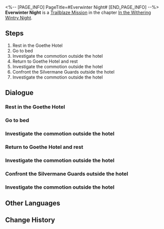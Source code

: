 <%-- [PAGE_INFO]
PageTitle=#Everwinter Night#
[END_PAGE_INFO] --%>
{{Stub|Dialogue, characters, and location(s)}}
{{Mission Infobox
|id            = 1010202
|title         = 
|image         = Mission Everwinter Night.png
|type          = Trailblaze
|event_name    = 
|chapter       = In the Withering Wintry Night
|requirements  = [[Trailblaze Mission]] ''[[Everwinter Night]]'' completed
|summary       = <!--official mission summary from Fate's Atlas-->
|characters    = <!--characters that appear in this mission-->
|startLocation = <!--location as it intially appears on the mission screen-->
|world         = <!--i.e. Penacony-->
|area          = <!--i.e. A Child's Dream-->
|prev          = 
|next          = Everwinter Night
|exp           = 
|credits       = 
|stellarJade   = 
|other         = 
}}
'''Everwinter Night''' is a [[Trailblaze Mission]] in the chapter [[In the Withering Wintry Night]].

==Steps==
# Rest in the Goethe Hotel
# Go to bed
# Investigate the commotion outside the hotel
# Return to Goethe Hotel and rest
# Investigate the commotion outside the hotel
# Confront the Silvermane Guards outside the hotel
# Investigate the commotion outside the hotel

<!--
==Gameplay Notes==

--><!--
==Trial Character==

-->
==Dialogue==
{{Stub Dialogue}}
===Rest in the Goethe Hotel===
{{Mission Description|type=trailblaze|location=<!--to be added-->|After an entire day of sightseeing, you've got a complete understanding of the local culture and are just an appointment at Belobog's Administrative Department away from becoming its actual citizens.<br />You return to the Goethe Hotel. The warm Geomarrow lights and the tea fragrance in the air make you feel at ease.<br />There's still some time to walk around the hotel before washing up and getting ready for bed. It seems like March 7th and Dan Heng also wants to speak with you &mdash; arrange your time before sleeping as you wish.}}
{{Dialogue Start}}
:{{tx}}
{{Dialogue End}}

===Go to bed===
{{Mission Description|type=trailblaze|location=<!--to be added-->|update|After an entire day of sightseeing, you've got a complete understanding of the local culture and are just an appointment at Belobog's Administrative Department away from becoming its actual citizens.<br />It's finally time for sleep and you feel an uncontrollable urge to snuggle with the soft and fluffy hotel bed.<br />Get some sleep and rest well, you deserve it &mdash; Express lights off!}}
{{Dialogue Start}}
:{{tx}}
{{Dialogue End}}

===Investigate the commotion outside the hotel===
{{Mission Description|type=trailblaze|location=<!--to be added-->|update|On the first night of the trailblazing expedition, you don't sleep as soundly and at ease as you did on the Express.<br />It's not because you have some kind of close bond with the Express but because you keep hearing the sound of troops moving around as you sleep.<br />And now, you can hear frantic door-knocking &mdash; your instincts tell you that something's not right... Go and investigate.}}
{{Dialogue Start}}
:{{tx}}
{{Dialogue End}}

===Return to Goethe Hotel and rest===
{{Mission Description|type=trailblaze|location=<!--to be added-->|update|After an entire day of sightseeing, you've got a complete understanding of the local culture and are just an appointment at Belobog's Administrative Department away from becoming its actual citizens.<br />It's getting late and not much more is happening on the streets. It's a good time to return to the Goethe Hotel and bring this so-far pleasant day to an end.}}
{{Dialogue Start}}
:{{tx}}
{{Dialogue End}}

===Investigate the commotion outside the hotel===
{{Mission Description|type=trailblaze|location=<!--to be added-->|update|On the first night of the trailblazing expedition, you don't sleep as soundly and at ease as you did on the Express.<br />It's not because you have some kind of close bond with the Express but because you keep hearing the sound of troops moving around as you sleep.<br />And now, you can hear frantic door-knocking &mdash; your instincts tell you that something's not right... Go and investigate.}}
{{Dialogue Start}}
:{{tx}}
{{Dialogue End}}

===Confront the Silvermane Guards outside the hotel===
{{Mission Description|type=trailblaze|location=<!--to be added-->|update|On the first night of the trailblazing expedition, you don't sleep as soundly and at ease as you did on the Express.<br />It's not because you have some kind of close bond with the Express but because you keep hearing the sound of troops moving around as you sleep.<br />And now, you know exactly where the noise is coming from &mdash; it's undoubtedly the doing of the noble-looking girl and her troops in front of you.<br />They don't seem to be friendly. Go and ask them what they want.}}
{{Dialogue Start}}
:{{tx}}
{{Dialogue End}}

===Investigate the commotion outside the hotel===
{{Mission Description|type=trailblaze|location=<!--to be added-->|update|On the first night of the trailblazing expedition, you don't sleep as soundly and at ease as you did on the Express.<br />It's not because you have some kind of close bond with the Express but because you keep hearing the sound of troops moving around as you sleep.<br />And now, you can hear frantic door-knocking &mdash; your instincts tell you that something's not right... Go and investigate.}}
{{Dialogue Start}}
:{{tx}}
{{Dialogue End}}

==Other Languages==
{{Other Languages
|en   = Everwinter Night
|zhs  = 永冬城之夜
|zht  = 永冬城之夜
|ja   = 常冬の城の夜
|ko   = 영원한 겨울 성의 밤
|es   = Eterna noche invernal
|fr   = Nuit de l'Hiver éternel
|ru   = Ночь в городе вечнозимья
|th   = ค่ำคืนของเมืองแห่งความหนาวนิรันดร์
|vi   = Đêm Ở Thành Everwinter
|de   = Immerwinternacht
|id   = Malam Kota Salju Abadi
|pt   = Noite do Inverno Eterno
}}

==Change History==
{{Change History|1.0}}
